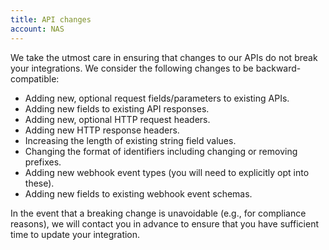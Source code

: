 ```yaml
---
title: API changes
account: NAS
---
```


We take the utmost care in ensuring that changes to our APIs do not break your integrations. We consider the following changes to be backward-compatible:

*   Adding new, optional request fields/parameters to existing APIs.
*   Adding new fields to existing API responses.
*   Adding new, optional HTTP request headers.
*   Adding new HTTP response headers.
*   Increasing the length of existing string field values.
*   Changing the format of identifiers including changing or removing prefixes.
*   Adding new webhook event types (you will need to explicitly opt into these).
*   Adding new fields to existing webhook event schemas.

In the event that a breaking change is unavoidable (e.g., for compliance reasons), we will contact you in advance to ensure that you have sufficient time to update your integration.
